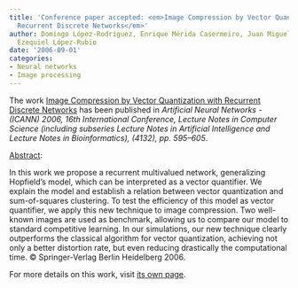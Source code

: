 ```yaml
---
title: 'Conference paper accepted: <em>Image Compression by Vector Quantization with
  Recurrent Discrete Networks</em>'
author: Domingo López-Rodríguez, Enrique Mérida Casermeiro, Juan Miguel Ortiz-de-Lazcano-Lobato,
  Ezequiel López-Rubio
date: '2006-09-01'
categories:
- Neural networks
- Image processing
---
```


The work <u>Image Compression by Vector Quantization with Recurrent Discrete Networks</u> has been published in <em>Artificial Neural Networks - (ICANN) 2006, 16th International Conference, Lecture Notes in Computer Science (including subseries Lecture Notes in Artificial Intelligence and Lecture Notes in Bioinformatics), (4132), <em>pp. 595&ndash;605</em></em>.

<u>Abstract</u>:



In this work we propose a recurrent multivalued network, generalizing Hopfield's model, which can be interpreted as a vector quantifier. We explain the model and establish a relation between vector quantization and sum-of-squares clustering. To test the efficiency of this model as vector quantifier, we apply this new technique to image compression. Two well-known images are used as benchmark, allowing us to compare our model to standard competitive learning. In our simulations, our new technique clearly outperforms the classical algorithm for vector quantization, achieving not only a better distortion rate, but even reducing drastically the computational time. © Springer-Verlag Berlin Heidelberg 2006.




For more details on this work, visit <a href='/publications/conferences/2006-icann1'>its own page</a>.
